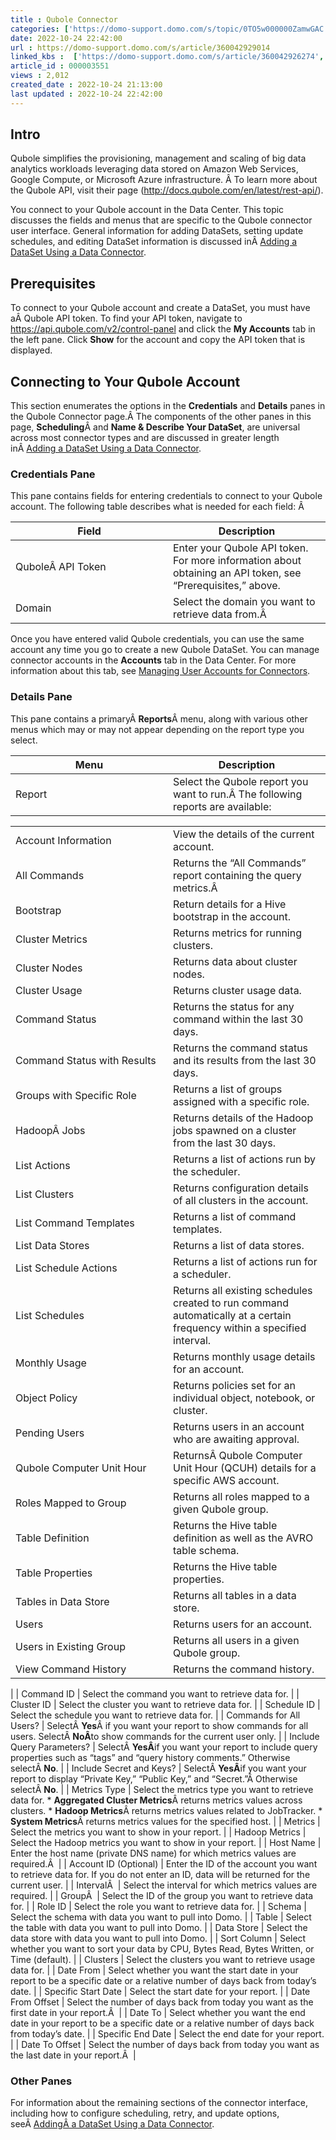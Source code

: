 ```yaml
---
title : Qubole Connector
categories: ['https://domo-support.domo.com/s/topic/0TO5w000000ZamwGAC']
date: 2022-10-24 22:42:00
url : https://domo-support.domo.com/s/article/360042929014
linked_kbs :  ['https://domo-support.domo.com/s/article/360042926274', 'https://domo-support.domo.com/s/knowledge-base', 'https://domo-support.domo.com/s/article/360042925494', 'https://domo-support.domo.com/s/article/360042929014', 'https://domo-support.domo.com/s/article/360043429953', 'https://domo-support.domo.com/s/article/360042926054', 'https://domo-support.domo.com/s/article/360043429933', 'https://domo-support.domo.com/s/article/360043429693', 'https://domo-support.domo.com/s/topic/0TO5w000000ZamwGAC', 'https://domo-support.domo.com/s/article/360043429913']
article_id : 000003551
views : 2,012
created_date : 2022-10-24 21:13:00
last updated : 2022-10-24 22:42:00
---
```




Intro
-----


Qubole simplifies the provisioning, management and scaling of big data analytics workloads leveraging data stored on Amazon Web Services, Google Compute, or Microsoft Azure infrastructure. Â To learn more about the Qubole API, visit their page ([http://docs.qubole.com/en/latest/rest-api/](http://docs.qubole.com/en/latest/rest-api/ "http://docs.qubole.com/en/latest/rest-api/")).


You connect to your Qubole account in the Data Center. This topic discusses the fields and menus that are specific to the Qubole connector user interface. General information for adding DataSets, setting update schedules, and editing DataSet information is discussed inÂ [Adding a DataSet Using a Data Connector](..\adding_a_dataset_using_a_connector\index.md).


Prerequisites
-------------


To connect to your Qubole account and create a DataSet, you must have aÂ Qubole API token. To find your API token, navigate to [https://api.qubole.com/v2/control-panel](https://api.qubole.com/v2/control-panel "https://api.qubole.com/v2/control-panel") and click the **My Accounts** tab in the left pane. Click **Show** for the account and copy the API token that is displayed.


Connecting to Your Qubole Account
---------------------------------


This section enumerates the options in the **Credentials** and **Details** panes in the Qubole Connector page.Â The components of the other panes in this page, **Scheduling**Â and **Name & Describe Your DataSet**, are universal across most connector types and are discussed in greater length inÂ [Adding a DataSet Using a Data Connector](..\adding_a_dataset_using_a_connector\index.md "Adding a DataSet Using a Data Connector").


### Credentials Pane


This pane contains fields for entering credentials to connect to your Qubole account. The following table describes what is needed for each field: Â 




| Field | Description |
| --- | --- |
| QuboleÂ API Token | Enter your Qubole API token. For more information about obtaining an API token, see "Prerequisites," above. |
| Domain | Select the domain you want to retrieve data from.Â  |


Once you have entered valid Qubole credentials, you can use the same account any time you go to create a new Qubole DataSet. You can manage connector accounts in the **Accounts** tab in the Data Center. For more information about this tab, see [Managing User Accounts for Connectors](..\managing_user_accounts_for_connectors\index.html "Managing User Accounts for Connectors").


### Details Pane


This pane contains a primaryÂ **Reports**Â menu, along with various other menus which may or may not appear depending on the report type you select.




| Menu | Description |
| --- | --- |
| Report | Select the Qubole report you want to run.Â The following reports are available:

|  |  |
| --- | --- |
| Account Information | View the details of the current account. |
| All Commands | Returns the "All Commands" report containing the query metrics.Â  |
| Bootstrap | Return details for a Hive bootstrap in the account. |
| Cluster Metrics | Returns metrics for running clusters. |
| Cluster Nodes | Returns data about cluster nodes. |
| Cluster Usage | Returns cluster usage data. |
| Command Status | Returns the status for any command within the last 30 days. |
| Command Status with Results | Returns the command status and its results from the last 30 days. |
| Groups with Specific Role | Returns a list of groups assigned with a specific role. |
| HadoopÂ Jobs | Returns details of the Hadoop jobs spawned on a cluster from the last 30 days. |
| List Actions | Returns a list of actions run by the scheduler. |
| List Clusters | Returns configuration details of all clusters in the account. |
| List Command Templates | Returns a list of command templates. |
| List Data Stores | Returns a list of data stores. |
| List Schedule Actions | Returns a list of actions run for a scheduler. |
| List Schedules | Returns all existing schedules created to run command automatically at a certain frequency within a specified interval. |
| Monthly Usage | Returns monthly usage details for an account. |
| Object Policy | Returns policies set for an individual object, notebook, or cluster. |
| Pending Users | Returns users in an account who are awaiting approval. |
| Qubole Computer Unit Hour | ReturnsÂ Qubole Computer Unit Hour (QCUH) details for a specific AWS account. |
| Roles Mapped to Group | Returns all roles mapped to a given Qubole group. |
| Table Definition | Returns the Hive table definition as well as the AVRO table schema. |
| Table Properties | Returns the Hive table properties. |
| Tables in Data Store | Returns all tables in a data store. |
| Users | Returns users for an account. |
| Users in Existing Group | Returns all users in a given Qubole group. |
| View Command History | Returns the command history. |

 |
| Command ID | Select the command you want to retrieve data for. |
| Cluster ID | Select the cluster you want to retrieve data for. |
| Schedule ID | Select the schedule you want to retrieve data for. |
| Commands for All Users? | SelectÂ **Yes**Â if you want your report to show commands for all users. SelectÂ **NoÂ**to show commands for the current user only. |
| Include Query Parameters? | SelectÂ **YesÂ**if you want your report to include query properties such as "tags" and "query history comments." Otherwise selectÂ **No**. |
| Include Secret and Keys? | SelectÂ **YesÂ**if you want your report to display "Private Key," "Public Key," and "Secret."Â Otherwise selectÂ **No**. |
| Metrics Type | Select the metrics type you want to retrieve data for.
* **Aggregated Cluster Metrics**Â returns metrics values across clusters.
* **Hadoop Metrics**Â returns metrics values related to JobTracker.
* **System Metrics**Â returns metrics values for the specified host.
 |
| Metrics | Select the metrics you want to show in your report. |
| Hadoop Metrics | Select the Hadoop metrics you want to show in your report. |
| Host Name | Enter the host name (private DNS name) for which metrics values are required.Â  |
| Account ID (Optional) | Enter the ID of the account you want to retrieve data for. If you do not enter an ID, data will be returned for the current user. |
| IntervalÂ  | Select the interval for which metrics values are required. |
| GroupÂ  | Select the ID of the group you want to retrieve data for. |
| Role ID | Select the role you want to retrieve data for. |
| Schema | Select the schema with data you want to pull into Domo. |
| Table | Select the table with data you want to pull into Domo. |
| Data Store | Select the data store with data you want to pull into Domo. |
| Sort Column | Select whether you want to sort your data by CPU, Bytes Read, Bytes Written, or Time (default). |
| Clusters | Select the clusters you want to retrieve usage data for. |
| Date From | Select whether you want the start date in your report to be a specific date or a relative number of days back from today's date. |
| Specific Start Date | Select the start date for your report. |
| Date From Offset | Select the number of days back from today you want as the first date in your report.Â  |
| Date To | Select whether you want the end date in your report to be a specific date or a relative number of days back from today's date. |
| Specific End Date | Select the end date for your report. |
| Date To Offset | Select the number of days back from today you want as the last date in your report.Â  |


### Other Panes


For information about the remaining sections of the connector interface, including how to configure scheduling, retry, and update options, seeÂ [AddingÂ a DataSet Using a Data Connector](..\adding_a_dataset_using_a_connector\index.md).